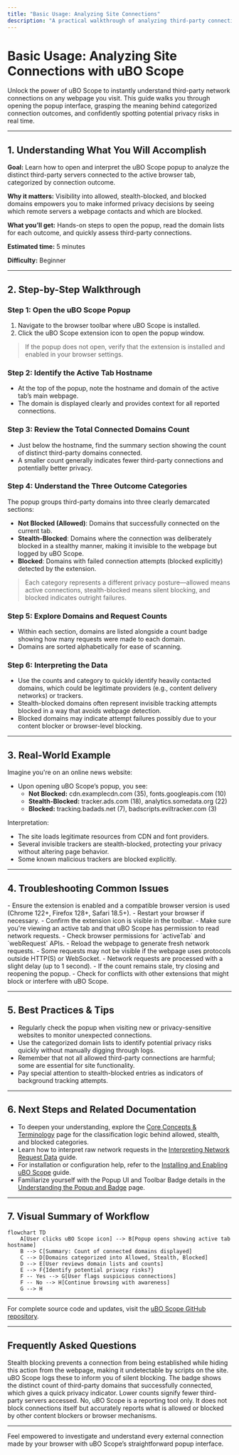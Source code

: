 ```yaml
---
title: "Basic Usage: Analyzing Site Connections"
description: "A practical walkthrough of analyzing third-party connections for any tab. Learn how to open the popup, interpret allowed, blocked, and stealth categories, and quickly spot privacy risks on the active webpage."
---
```


# Basic Usage: Analyzing Site Connections with uBO Scope

Unlock the power of uBO Scope to instantly understand third-party network connections on any webpage you visit. This guide walks you through opening the popup interface, grasping the meaning behind categorized connection outcomes, and confidently spotting potential privacy risks in real time.

---

## 1. Understanding What You Will Accomplish

**Goal:** Learn how to open and interpret the uBO Scope popup to analyze the distinct third-party servers connected to the active browser tab, categorized by connection outcome.

**Why it matters:** Visibility into allowed, stealth-blocked, and blocked domains empowers you to make informed privacy decisions by seeing which remote servers a webpage contacts and which are blocked.

**What you’ll get:** Hands-on steps to open the popup, read the domain lists for each outcome, and quickly assess third-party connections.

**Estimated time:** 5 minutes

**Difficulty:** Beginner

---

## 2. Step-by-Step Walkthrough

### Step 1: Open the uBO Scope Popup

1. Navigate to the browser toolbar where uBO Scope is installed.
2. Click the uBO Scope extension icon to open the popup window.

> <Check> If the popup does not open, verify that the extension is installed and enabled in your browser settings.

### Step 2: Identify the Active Tab Hostname

- At the top of the popup, note the hostname and domain of the active tab’s main webpage.
- The domain is displayed clearly and provides context for all reported connections.

### Step 3: Review the Total Connected Domains Count

- Just below the hostname, find the summary section showing the count of distinct third-party domains connected.
- A smaller count generally indicates fewer third-party connections and potentially better privacy.

### Step 4: Understand the Three Outcome Categories

The popup groups third-party domains into three clearly demarcated sections:

- **Not Blocked (Allowed)**: Domains that successfully connected on the current tab.
- **Stealth-Blocked**: Domains where the connection was deliberately blocked in a stealthy manner, making it invisible to the webpage but logged by uBO Scope.
- **Blocked**: Domains with failed connection attempts (blocked explicitly) detected by the extension.

> <Tip> Each category represents a different privacy posture—allowed means active connections, stealth-blocked means silent blocking, and blocked indicates outright failures.

### Step 5: Explore Domains and Request Counts

- Within each section, domains are listed alongside a count badge showing how many requests were made to each domain.
- Domains are sorted alphabetically for ease of scanning.

### Step 6: Interpreting the Data

- Use the counts and category to quickly identify heavily contacted domains, which could be legitimate providers (e.g., content delivery networks) or trackers.
- Stealth-blocked domains often represent invisible tracking attempts blocked in a way that avoids webpage detection.
- Blocked domains may indicate attempt failures possibly due to your content blocker or browser-level blocking.

---

## 3. Real-World Example

Imagine you're on an online news website:

- Upon opening uBO Scope’s popup, you see:
  - **Not Blocked:** cdn.examplecdn.com (35), fonts.googleapis.com (10)
  - **Stealth-Blocked:** tracker.ads.com (18), analytics.somedata.org (22)
  - **Blocked:** tracking.badads.net (7), badscripts.eviltracker.com (3)

Interpretation:

- The site loads legitimate resources from CDN and font providers.
- Several invisible trackers are stealth-blocked, protecting your privacy without altering page behavior.
- Some known malicious trackers are blocked explicitly.

---

## 4. Troubleshooting Common Issues

<AccordionGroup title="Troubleshooting the Popup and Data Display">
<Accordion title="Popup Does Not Open">
- Ensure the extension is enabled and a compatible browser version is used (Chrome 122+, Firefox 128+, Safari 18.5+).
- Restart your browser if necessary.
- Confirm the extension icon is visible in the toolbar.
</Accordion>
<Accordion title="No Data or Missing Domains">
- Make sure you're viewing an active tab and that uBO Scope has permission to read network requests.
- Check browser permissions for `activeTab` and `webRequest` APIs.
- Reload the webpage to generate fresh network requests.
- Some requests may not be visible if the webpage uses protocols outside HTTP(S) or WebSocket.
</Accordion>
<Accordion title="Badge Count Not Updating">
- Network requests are processed with a slight delay (up to 1 second).
- If the count remains stale, try closing and reopening the popup.
- Check for conflicts with other extensions that might block or interfere with uBO Scope.
</Accordion>
</AccordionGroup>

---

## 5. Best Practices & Tips

- Regularly check the popup when visiting new or privacy-sensitive websites to monitor unexpected connections.
- Use the categorized domain lists to identify potential privacy risks quickly without manually digging through logs.
- Remember that not all allowed third-party connections are harmful; some are essential for site functionality.
- Pay special attention to stealth-blocked entries as indicators of background tracking attempts.

---

## 6. Next Steps and Related Documentation

- To deepen your understanding, explore the [Core Concepts & Terminology](../overview/core-concepts-arch/core-concepts-terminology) page for the classification logic behind allowed, stealth, and blocked categories.
- Learn how to interpret raw network requests in the [Interpreting Network Request Data](../guides/deep-dive-analysis/interpreting-network-data) guide.
- For installation or configuration help, refer to the [Installing and Enabling uBO Scope](../guides/getting-started/installation) guide.
- Familiarize yourself with the Popup UI and Toolbar Badge details in the [Understanding the Popup and Badge](../guides/getting-started/understanding-ui-badge) page.

---

## 7. Visual Summary of Workflow

```mermaid
flowchart TD
    A[User clicks uBO Scope icon] --> B[Popup opens showing active tab hostname]
    B --> C[Summary: Count of connected domains displayed]
    C --> D[Domains categorized into Allowed, Stealth, Blocked]
    D --> E[User reviews domain lists and counts]
    E --> F{Identify potential privacy risks?}
    F -- Yes --> G[User flags suspicious connections]
    F -- No --> H[Continue browsing with awareness]
    G --> H
```

---

For complete source code and updates, visit the [uBO Scope GitHub repository](https://github.com/gorhill/uBO-Scope).

---

## Frequently Asked Questions

<AccordionGroup title="FAQ">
<Accordion title="What does 'stealth-blocked' mean?">
Stealth blocking prevents a connection from being established while hiding this action from the webpage, making it undetectable by scripts on the site. uBO Scope logs these to inform you of silent blocking.
</Accordion>
<Accordion title="Why is the badge count important?">
The badge shows the distinct count of third-party domains that successfully connected, which gives a quick privacy indicator. Lower counts signify fewer third-party servers accessed.
</Accordion>
<Accordion title="Can uBO Scope block third-party connections?">
No, uBO Scope is a reporting tool only. It does not block connections itself but accurately reports what is allowed or blocked by other content blockers or browser mechanisms.
</Accordion>
</AccordionGroup>

---

Feel empowered to investigate and understand every external connection made by your browser with uBO Scope’s straightforward popup interface.